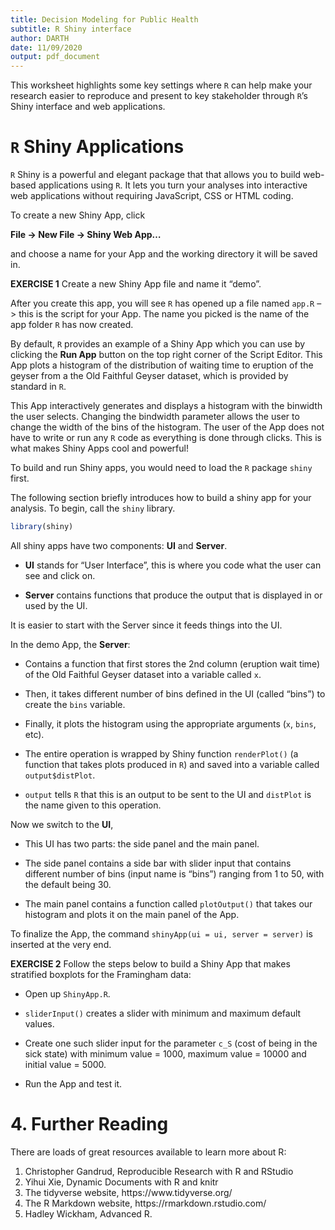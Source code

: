 ---
title: Decision Modeling for Public Health
subtitle: R Shiny interface
author: DARTH
date: 11/09/2020
output: pdf_document
---

This worksheet highlights some key settings where `R` can help make your research easier to reproduce and present to key stakeholder through `R`'s Shiny interface and web applications.

# `R` Shiny Applications

`R` Shiny is a powerful and elegant package that that allows you to build web-based applications using `R`. It lets you turn your analyses into interactive web applications without requiring JavaScript, CSS or HTML coding. 

To create a new Shiny App, click

**File -> New File -> Shiny Web App...**

and choose a name for your App and the working directory it will be saved in.

**EXERCISE 1** Create a new Shiny App file and name it "demo". 

After you create this app, you will see `R` has opened up a file named `app.R` --> this is the script for your App. The name you picked is the name of the app folder `R` has now created.

By default, `R` provides an example of a Shiny App which you can use by clicking the **Run App** button on the top right corner of the Script Editor. This App plots a histogram of the distribution of waiting time to eruption of the geyser from a the Old Faithful Geyser dataset, which is provided by standard in `R`.

This App interactively generates and displays a histogram with the binwidth the user selects. Changing the bindwidth parameter allows the user to change the width of the bins of the histogram. The user of the App does not have to write or run any `R` code as everything is done through clicks. This is what makes Shiny Apps cool and powerful!

To build and run Shiny apps, you would need to load the `R` package `shiny` first.

The following section briefly introduces how to build a shiny app for your analysis. To begin, call the `shiny` library.

```{r, warning = FALSE, message = FALSE}
library(shiny)
```

All shiny apps have two components: **UI** and **Server**.

- **UI** stands for "User Interface", this is where you code what the user can see and click on.

- **Server** contains functions that produce the output that is displayed in or used by the UI.

It is easier to start with the Server since it feeds things into the UI.

In the demo App, the **Server**:

- Contains a function that first stores the 2nd column (eruption wait time) of the Old Faithful Geyser dataset into a variable called `x`.

- Then, it takes different number of bins defined in the UI (called "bins") to create the `bins` variable. 

- Finally, it plots the histogram using the appropriate arguments (`x`, `bins`, etc).

- The entire operation is wrapped by Shiny function `renderPlot()` (a function that takes plots produced in `R`) and saved into a variable called `output$distPlot`. 

- `output` tells `R` that this is an output to be sent to the UI and `distPlot` is the name given to this operation.

Now we switch to the **UI**,

- This UI has two parts: the side panel and the main panel.

- The side panel contains a side bar with slider input that contains different number of bins (input name is "bins") ranging from 1 to 50, with the default being 30. 

- The main panel contains a function called `plotOutput()` that takes our histogram and plots it on the main panel of the App.

To finalize the App, the command `shinyApp(ui = ui, server = server)` is inserted at the very end.

**EXERCISE 2** Follow the steps below to build a Shiny App that makes stratified boxplots for the Framingham data:

- Open up `ShinyApp.R`.

- `sliderInput()` creates a slider with minimum and maximum default values.

- Create one such slider input for the parameter `c_S` (cost of being in the sick state) with minimum value = 1000, maximum value = 10000 and initial value = 5000.

- Run the App and test it.

# 4. Further Reading
  
There are loads of great resources available to learn more about R:

1. Christopher Gandrud, Reproducible Research with R and RStudio
2. Yihui Xie, Dynamic Documents with R and knitr
3. The tidyverse website, https://www.tidyverse.org/
4. The R Markdown website, https://rmarkdown.rstudio.com/
5. Hadley Wickham, Advanced R.

